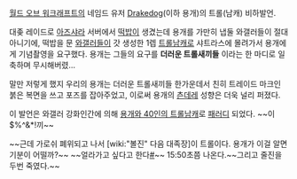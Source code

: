 [[월드 오브 워크래프트]]의 네임드 유저 [[Drakedog]](이하 용개)의 트롤(남캐) 비하발언.

대좆 레이드로 [[아즈샤라]] 서버에서 [[떡밥]]이 생겼는데 용개를 가만히 냅둘 와갤러들이 절대 아니기에, 떡밥을 문 [[와갤]]러들이 갓 생성한 1렙 [[트롤]]남캐로 샤트라스에 몰려가서 용개에게 기념촬영을 요구했다. 용개는 그들의 요구를 '''더러운 트롤새끼들''' 이라는 한 마디로 일축하며 무시해버렸…



{{{+3 을 리가 있나!}}}
말만 저렇게 했지 우리의 용개는 더러운 트롤새끼들 한가운데서 친히 트레이드 마크인 붉은 복면을 쓰고 포즈를 잡아주었고, 이로써 용개의 [[츤데레]] 성향은 더욱 널리 퍼졌다. 

이 발언은 와갤러 강화인간에 의해 [http://gall.dcinside.com/list.php?id=hit&no=4226&page=1 용개와 40인의 트롤남캐]로 [[패러디]] 되었다. ~~이$%^&*!끼~~

~~근데 가로쉬 폐위되고 나서 [wiki:"볼진" 다음 대족장]이 트롤이다. 용개가 이걸 알면 기분이 어떨까?~~
~~얼라가고 싶다고 한다[http://www.youtube.com/watch?v=uBsij42ejj4#t=31 #]~~ 15:50초쯤 나온다.~~그리고 줄진을 두번 죽였다.~~
